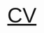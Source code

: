 
<font size='14' face='arial' color='black'>
<p style="text-align: center;">&nbsp;</p>
[CV](https://docs.google.com/document/d/1NwOBbGsOjh_ux7U2DKEL8PxAnMMAHbaik1X4rIwfAtg/edit)